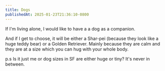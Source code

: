 ```yaml
---
title: Dogs
publishedAt: 2025-01-23T21:36:10-0800
---
```


If I'm living alone, I would like to have a a dog as a companion.

And if I get to choose, it will be either a Shar-pei (because they look like a huge teddy bear) or a Golden Retriever. Mainly because they are calm and they are at a size which you can hug with your whole body.

p.s Is it just me or dog sizes in SF are either huge or tiny? It's never in between.
